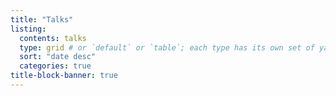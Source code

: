 ```yaml
---
title: "Talks"
listing: 
  contents: talks 
  type: grid # or `default` or `table`; each type has its own set of yaml options to include
  sort: "date desc"
  categories: true 
title-block-banner: true
---
```

